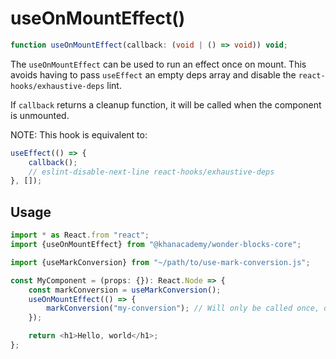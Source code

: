 
<Meta
    title="Packages / Core / Exports / useOnMountEffect()"
/>

# useOnMountEffect()

```ts
function useOnMountEffect(callback: (void | () => void)) void;
```

The `useOnMountEffect` can be used to run an effect once on mount. This avoids
having to pass `useEffect` an empty deps array and disable the
`react-hooks/exhaustive-deps` lint.

If `callback` returns a cleanup function, it will be called when the component
is unmounted.

NOTE: This hook is equivalent to:

```js
useEffect(() => {
    callback();
    // eslint-disable-next-line react-hooks/exhaustive-deps
}, []);
```

## Usage

```js
import * as React.from "react";
import {useOnMountEffect} from "@khanacademy/wonder-blocks-core";

import {useMarkConversion} from "~/path/to/use-mark-conversion.js";

const MyComponent = (props: {}): React.Node => {
    const markConversion = useMarkConversion();
    useOnMountEffect(() => {
        markConversion("my-conversion"); // Will only be called once, on mount
    });

    return <h1>Hello, world</h1>;
};
```

